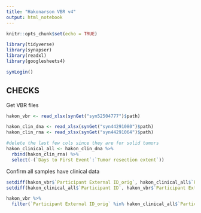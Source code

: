 ```yaml
---
title: "Hakonarson VBR v4"
output: html_notebook
---
```


```r
knitr::opts_chunk$set(echo = TRUE)

library(tidyverse)
library(synapser)
library(readxl)
library(googlesheets4)

synLogin()
```


## CHECKS

Get VBR files

```r
hakon_vbr <- read_xlsx(synGet("syn52504777")$path)

hakon_clin_dna <- read_xlsx(synGet("syn44291080")$path)
hakon_clin_rna <- read_xlsx(synGet("syn44291064")$path)

#delete the last few cols since they are for solid tumors
hakon_clinical_all <- hakon_clin_dna %>% 
  rbind(hakon_clin_rna) %>% 
  select(-(`Days to First Event`:`Tumor resection extent`))

```


Confirm all samples have clinical data
```r
setdiff(hakon_vbr$`Participant External ID_orig`, hakon_clinical_all$`Participant ID`)
setdiff(hakon_clinical_all$`Participant ID`, hakon_vbr$`Participant External ID_orig`)

hakon_vbr %>% 
  filter(`Participant External ID_orig` %in% hakon_clinical_all$`Participant ID`)
```

